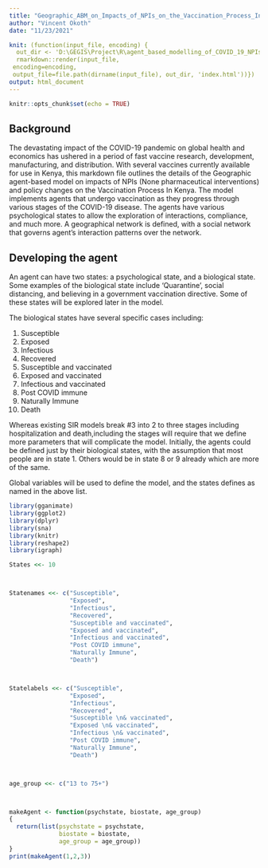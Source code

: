 ```yaml
---
title: "Geographic_ABM_on_Impacts_of_NPIs_on_the_Vaccination_Process_In_Kenya"
author: "Vincent Okoth"
date: "11/23/2021"

knit: (function(input_file, encoding) {
  out_dir <- 'D:\GEGIS\Project\R\agent_based_modelling_of_COVID_19_NPIs';
  rmarkdown::render(input_file,
 encoding=encoding,
 output_file=file.path(dirname(input_file), out_dir, 'index.html'))})
output: html_document
---
```




```r
knitr::opts_chunk$set(echo = TRUE)
```


## Background

The devastating impact of the COVID-19 pandemic on global health and economics 
has ushered in a period of fast vaccine research, development, manufacturing, and distribution. With several vaccines currently available for use in Kenya, this
markdown file outlines the details of the Geographic agent-based model on 
impacts of NPIs (None pharmaceutical interventions) and policy changes on the 
Vaccination Process In Kenya. The model implements agents that undergo vaccination
as they progress through various stages of the COVID-19 disease. The agents 
have various psychological states to allow the exploration of interactions, 
compliance, and much more. A geographical network is defined, with a social network
that governs agent's interaction patterns over the network. 

## Developing the agent
An agent can have two states: a psychological state, and a biological state.
Some examples of the biological state include 'Quarantine', social distancing, 
and believing in a government vaccination directive. Some of these states will
be explored later in the model.

The biological states have several specific cases including:

1. Susceptible
2. Exposed
3. Infectious
4. Recovered
5. Susceptible and vaccinated
6. Exposed and vaccinated
7. Infectious and vaccinated
8. Post COVID immune
9. Naturally Immune
10. Death

Whereas existing SIR models break #3 into 2 to three stages including hospitalization
and death,including the stages will require that we define more parameters that
will complicate the model. Initially, the agents could be defined just by their
biological states, with the assumption that most people are in state 1. Others
would be in state 8 or 9 already which are more of the same. 

Global variables will be used to define the model, and the states defines as 
named in the above list.



```r
library(gganimate)
library(ggplot2)
library(dplyr)
library(sna)
library(knitr)
library(reshape2)
library(igraph)

States <<- 10



Statenames <<- c("Susceptible",
                 "Exposed",
                 "Infectious",
                 "Recovered",
                 "Susceptible and vaccinated",
                 "Exposed and vaccinated",
                 "Infectious and vaccinated",
                 "Post COVID immune",
                 "Naturally Immune",
                 "Death")



Statelabels <<- c("Susceptible",
                 "Exposed",
                 "Infectious",
                 "Recovered",
                 "Susceptible \n& vaccinated",
                 "Exposed \n& vaccinated",
                 "Infectious \n& vaccinated",
                 "Post COVID immune",
                 "Naturally Immune",
                 "Death")



age_group <<- c("13 to 75+")



makeAgent <- function(psychstate, biostate, age_group) 
{
  return(list(psychstate = psychstate,
              biostate = biostate,
              age_group = age_group))
}
print(makeAgent(1,2,3))
```






